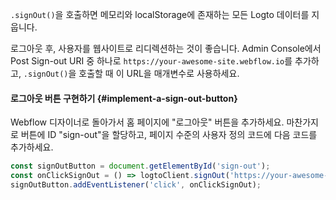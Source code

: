 `.signOut()`을 호출하면 메모리와 localStorage에 존재하는 모든 Logto 데이터를 지웁니다.

로그아웃 후, 사용자를 웹사이트로 리디렉션하는 것이 좋습니다. Admin Console에서 Post Sign-out URI 중 하나로 `https://your-awesome-site.webflow.io`를 추가하고, `.signOut()`을 호출할 때 이 URL을 매개변수로 사용하세요.

#### 로그아웃 버튼 구현하기 \{#implement-a-sign-out-button}

Webflow 디자이너로 돌아가서 홈 페이지에 "로그아웃" 버튼을 추가하세요. 마찬가지로 버튼에 ID "sign-out"을 할당하고, 페이지 수준의 사용자 정의 코드에 다음 코드를 추가하세요.

```js
const signOutButton = document.getElementById('sign-out');
const onClickSignOut = () => logtoClient.signOut('https://your-awesome-site.webflow.io');
signOutButton.addEventListener('click', onClickSignOut);
```
